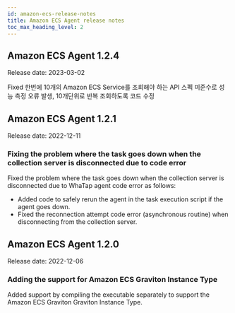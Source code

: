 ```yaml
---
id: amazon-ecs-release-notes
title: Amazon ECS Agent release notes
toc_max_heading_level: 2
---
```



## Amazon ECS Agent 1.2.4

Release date: 2023-03-02

<Status>Fixed</Status> 한번에 10개의 Amazon ECS Service를 조회해야 하는 API 스펙 미준수로 성능 측정 오류 발생, 10개단위로 반복 조회하도록 코드 수정

## Amazon ECS Agent 1.2.1

Release date: 2022-12-11

### Fixing the problem where the task goes down when the collection server is disconnected due to code error

Fixed the problem where the task goes down when the collection server is disconnected due to WhaTap agent code error as follows: 

-   Added code to safely rerun the agent in the task execution script if the agent goes down.
-   Fixed the reconnection attempt code error (asynchronous routine) when disconnecting from the collection server.

## Amazon ECS Agent 1.2.0

Release date: 2022-12-06

### Adding the support for Amazon ECS Graviton Instance Type

Added support by compiling the executable separately to support the Amazon ECS Graviton Graviton Instance Type.
